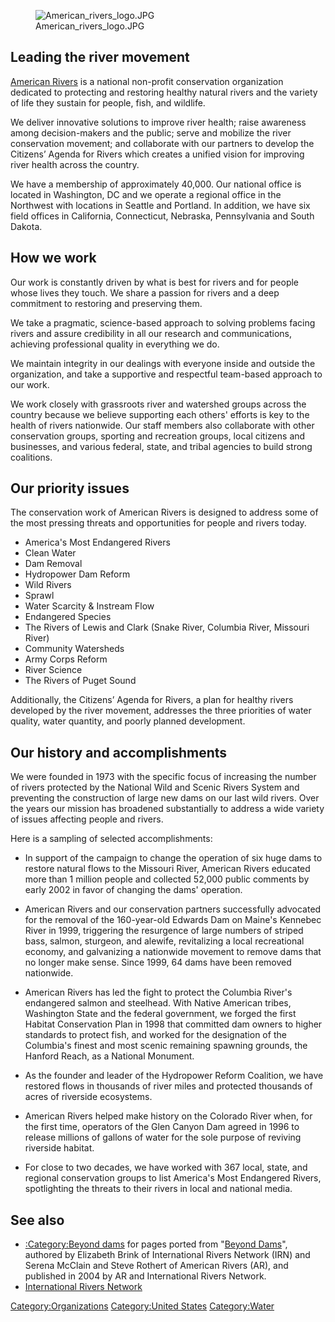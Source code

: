 {{Lang|[[American Rivers (deutsche Version)|Deutsch]] - [[American Rivers|English]]}}
{{OrgPOV}}
[[Image:American rivers logo.JPG|right]]

== Leading the river movement ==
[http://www.americanrivers.org American Rivers] is a national non-profit conservation organization dedicated to protecting and restoring healthy natural rivers and the variety of life they sustain for people, fish, and wildlife.

We deliver innovative solutions to improve river health; raise awareness among decision-makers and the public; serve and mobilize the river conservation movement; and collaborate with our partners to develop the Citizens’ Agenda for Rivers which creates a unified vision for improving river health across the country.

We have a membership of approximately 40,000. Our national office is located in Washington, DC and we operate a regional office in the Northwest with locations in Seattle and Portland. In addition, we have six field offices in California, Connecticut, Nebraska, Pennsylvania and South Dakota.

== How we work ==
Our work is constantly driven by what is best for rivers and for people whose lives they touch.  We share a passion for rivers and a deep commitment to restoring and preserving them. 

We take a pragmatic, science-based approach to solving problems facing rivers and assure credibility in all our research and communications, achieving professional quality in everything we do. 

We maintain integrity in our dealings with everyone inside and outside the organization, and take a supportive and respectful team-based approach to our work.

We work closely with grassroots river and watershed groups across the country because we believe supporting each others' efforts is key to the health of rivers nationwide. Our staff members also collaborate with other conservation groups, sporting and recreation groups, local citizens and businesses, and various federal, state, and tribal agencies to build strong coalitions.

== Our priority issues ==
The conservation work of American Rivers is designed to address some of the most pressing threats and opportunities for people and rivers today.
* America's Most Endangered Rivers
* Clean Water
* Dam Removal
* Hydropower Dam Reform
* Wild Rivers
* Sprawl
* Water Scarcity & Instream Flow
* Endangered Species
* The Rivers of Lewis and Clark (Snake River, Columbia River, Missouri River)
* Community Watersheds
* Army Corps Reform
* River Science
* The Rivers of Puget Sound

Additionally, the Citizens’ Agenda for Rivers, a plan for healthy rivers developed by the river movement, addresses the three priorities of water quality, water quantity, and poorly planned development.

== Our history and accomplishments ==
We were founded in 1973 with the specific focus of increasing the number of rivers protected by the National Wild and Scenic Rivers System and preventing the construction of large new dams on our last wild rivers. Over the years our mission has broadened substantially to address a wide variety of issues affecting people and rivers.

Here is a sampling of selected accomplishments:

* In support of the campaign to change the operation of six huge dams to restore natural flows to the Missouri River, American Rivers educated more than 1 million people and collected 52,000 public comments by early 2002 in favor of changing the dams' operation.

* American Rivers and our conservation partners successfully advocated for the removal of the 160-year-old Edwards Dam on Maine's Kennebec River in 1999, triggering the resurgence of large numbers of striped bass, salmon, sturgeon, and alewife, revitalizing a local recreational economy, and galvanizing a nationwide movement to remove dams that no longer make sense.  Since 1999, 64 dams have been removed nationwide.

* American Rivers has led the fight to protect the Columbia River's endangered salmon and steelhead.  With Native American tribes, Washington State and the federal government, we forged the first Habitat Conservation Plan in 1998 that committed dam owners to higher standards to protect fish, and worked for the designation of the Columbia's finest and most scenic remaining spawning grounds, the Hanford Reach, as a National Monument. 

* As the founder and leader of the Hydropower Reform Coalition, we have restored flows in thousands of river miles and protected thousands of acres of riverside ecosystems. 

* American Rivers helped make history on the Colorado River when, for the first time, operators of the Glen Canyon Dam agreed in 1996 to release millions of gallons of water for the sole purpose of reviving riverside habitat.

* For close to two decades, we have worked with 367 local, state, and regional conservation groups to list America's Most Endangered Rivers, spotlighting the threats to their rivers in local and national media.

== See also ==
*[[:Category:Beyond dams]] for pages ported from "[http://www.irn.org/basics/alternatives/pdf/BeyondDams.pdf Beyond Dams]", authored by Elizabeth Brink of International Rivers Network (IRN) and Serena McClain and Steve Rothert of American Rivers (AR), and published in 2004 by AR and International Rivers Network.
*[[International Rivers Network]]
<!-- Don't change the next line unless you intend to change the categorization -->

[[Category:Organizations]]
[[Category:United States]]
[[Category:Water]]